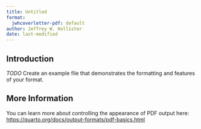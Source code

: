 ```yaml
---
title: Untitled
format:
  jwhcoverletter-pdf: default
author: Jeffrey W. Hollister
date: last-modified
---
```


## Introduction

*TODO* Create an example file that demonstrates the formatting and features of your format.

## More Information

You can learn more about controlling the appearance of PDF output here: <https://quarto.org/docs/output-formats/pdf-basics.html>

